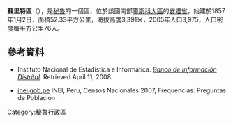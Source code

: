 '''蘇里特區'''（{{lang-es|Distrito de Zurite}}），是[[秘魯|秘魯]]的一個區，位於該國南部[[庫斯科大區|庫斯科大區]]的[[安塔省|安塔省]]，始建於1857年1月2日，面積52.33平方公里，海拔高度3,391米，2005年人口3,975，人口密度每平方公里76人。

==參考資料==
*{{es icon}} Instituto Nacional de Estadística e Informática. ''[https://web.archive.org/web/20080423164200/http://desa.inei.gob.pe/mapas/bid/ Banco de Información Distrital]''. Retrieved April 11, 2008.
*[https://web.archive.org/web/20130127005551/http://iinei.inei.gob.pe/iinei/RedatamCpv2007.asp?id=ResultadosCensales%3Fori%3DC inei.gob.pe] INEI, Peru, Censos Nacionales 2007, Frequencias: Preguntas de Población

{{Peru-geo-stub}}
[[Category:秘魯行政區|Category:秘魯行政區]]